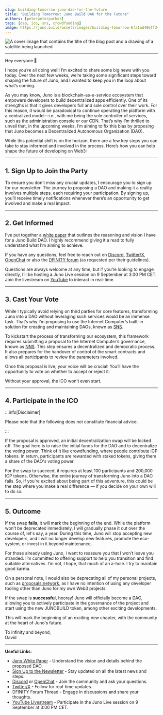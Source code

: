 ```yaml
---
slug: building-tomorrow-juno-dao-for-the-future
title: "Building Tomorrow: Juno Build DAO for the Future"
authors: [peterpeterparker]
tags: [dao, ico, sns, crowdfunding]
image: https://juno.build/assets/images/building-tomorrow-6fa1ad486ff349c9e22ae2ad0e380e1e.png
---
```


![A cover image that contains the title of the blog post and a drawing of a satellite being launched](./building-tomorrow.png)

---

Hey everyone 👋

I hope you’re all doing well! I’m excited to share some big news with you today. Over the next few weeks, we’re taking some significant steps toward shaping the future of Juno, and I wanted to keep you in the loop about what’s coming.

As you may know, Juno is a blockchain-as-a-service ecosystem that empowers developers to build decentralized apps efficiently. One of its strengths is that it gives developers full and sole control over their work. For this reason, it would be paradoxical to continue operating the platform with a centralized model—i.e., with me being the sole controller of services, such as the administration console or our CDN. That’s why I’m thrilled to unveil that, in the upcoming weeks, I’m aiming to fix this bias by proposing that Juno becomes a Decentralized Autonomous Organization (DAO).

While this potential shift is on the horizon, there are a few key steps you can take to stay informed and involved in the process. Here’s how you can help shape the future of developing on Web3:

---

## 1. Sign Up to Join the Party

To ensure you don’t miss any crucial updates, I encourage you to sign up for our newsletter. The journey to proposing a DAO and making it a reality involves multiple steps, each requiring your participation. By signing up, you’ll receive timely notifications whenever there’s an opportunity to get involved and make a real impact.


<NewsletterForm />

---

## 2. Get Informed

I’ve put together a [white paper](/docs/white-paper/intro) that outlines the reasoning and vision I have for a Juno Build DAO. I highly recommend giving it a read to fully understand what I’m aiming to achieve.

If you have any questions, feel free to reach out on [Discord](https://discord.gg/wHZ57Z2RAG), [Twitter/X](https://x.com/junobuild), [OpenChat](https://oc.app/community/vxgpi-nqaaa-aaaar-ar4lq-cai/?ref=xanzv-uaaaa-aaaaf-aneba-cai) or also the [DFINITY forum](https://forum.dfinity.org/t/upcoming-juno-build-sns-decentralization-swap/34719) (as requested per their guidelines).

Questions are always welcome at any time, but if you’re looking to engage directly, I’ll be hosting a Juno Live session on 9 September at 3:00 PM CET. Join the livestream on [YouTube](https://youtube.com/live/jDmj8ypjoyM) to interact in real-time.

---

## 3. Cast Your Vote

While I typically avoid relying on third parties for core features, transforming Juno into a DAO without leveraging such services would be an immense task. That’s why I’m proposing to use the Internet Computer’s built-in solution for creating and maintaining DAOs, known as [SNS](https://internetcomputer.org/how-it-works/sns/).

To kickstart the process of transforming our ecosystem, this framework requires submitting a proposal to the Internet Computer’s governance, known as [NNS](https://internetcomputer.org/how-it-works/network-nervous-system-nns/). This step ensures a decentralized and democratic process. It also prepares for the handover of control of the smart contracts and allows all participants to review the parameters involved.

Once this proposal is live, your voice will be crucial! You’ll have the opportunity to vote on whether to accept or reject it.

Without your approval, the ICO won’t even start.

---

## 4. Participate in the ICO

:::info[Disclaimer]

Please note that the following does not constitute financial advice.

:::

If the proposal is approved, an initial decentralization swap will be kicked off. The goal here is to raise the initial funds for the DAO and to decentralize the voting power. Think of it like crowdfunding, where people contribute ICP tokens. In return, participants are rewarded with staked tokens, giving them a share of the DAO's voting power.

For the swap to succeed, it requires at least 100 participants and 200,000 ICP tokens. Otherwise, the entire journey of transforming Juno into a DAO fails. So, if you’re excited about being part of this adventure, this could be the step where you make a real difference — if you decide on your own will to do so.

---

## 5. Outcome

If the swap **fails**, it will mark the beginning of the end. While the platform won’t be deprecated immediately, I will gradually phase it out over the course of, let's say, a year. During this time, Juno will stop accepting new developers, and I will no longer develop new features, promote the eco-system, or invest in it beyond maintenance.

For those already using Juno, I want to reassure you that I won’t leave you stranded. I’m committed to offering support to help you transition and find suitable alternatives. I’m not, I hope, that much of an a-hole. I try to maintain good karma.

On a personal note, I would also be deprecating all of my personal projects, such as [proposals.network](https://proposals.network), as I have no intention of using any developer tooling other than Juno for my own Web3 projects.

If the swap is **successful**, hooray! Juno will officially become a DAO, allowing you to actively participate in the governance of the project and start using the new JUNOBUILD token, among other exciting developments.

This will mark the beginning of an exciting new chapter, with the community at the heart of Juno's future.

To infinity and beyond,<br/>
David

---

**Useful Links**:

- [Juno White Paper](/docs/white-paper/intro) - Understand the vision and details behind the proposed DAO.
- [Sign Up to the Newsletter](/newsletter) - Stay updated on all the latest news and steps.
- [Discord](https://discord.gg/wHZ57Z2RAG) or [OpenChat](https://oc.app/community/vxgpi-nqaaa-aaaar-ar4lq-cai/?ref=xanzv-uaaaa-aaaaf-aneba-cai) - Join the community and ask your questions.
- [Twitter/X](https://x.com/junobuild) - Follow for real-time updates.
- DFINITY Forum Thread - Engage in discussions and share your thoughts.
- [YouTube Livestream](https://youtube.com/live/jDmj8ypjoyM) - Participate in the Juno Live session on 9 September at 3:00 PM CET.

